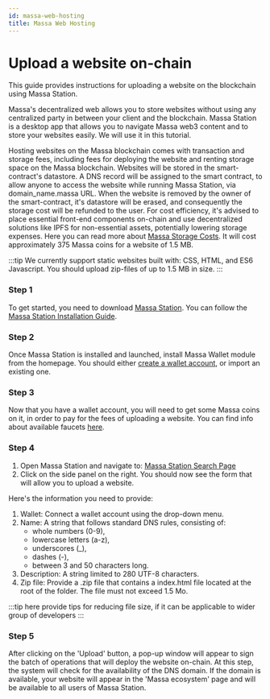 ```yaml
---
id: massa-web-hosting
title: Massa Web Hosting
---
```


# Upload a website on-chain

This guide provides instructions for uploading a website on the blockchain using Massa Station.

Massa's decentralized web allows you to store websites without using any centralized party in between your 
client and the blockchain. 
Massa Station is a desktop app that allows you to navigate Massa web3 content and to store your websites easily. 
We will use it in this tutorial. 

Hosting websites on the Massa blockchain comes with transaction and storage fees, including fees for deploying the website and renting storage space on the Massa blockchain. Websites will be stored in the smart-contract's datastore. 
A DNS record will be assigned to the smart contract, to allow anyone to access the website while running Massa Station, 
via domain_name.massa URL. 
When the website is removed by the owner of the smart-contract, it's datastore will be erased, 
and consequently the storage cost will be refunded to the user. 
For cost efficiency, it's advised to place essential front-end components on-chain and use decentralized solutions 
like IPFS for non-essential assets, potentially lowering storage expenses.
Here you can read more about [Massa Storage Costs](https://docs.massa.net/en/latest/technical-doc/storage-costs.html). 
It will cost approximately 375 Massa coins for a website of 1.5 MB.

:::tip
We currently support static websites built with: CSS, HTML, and ES6 Javascript. 
You should upload zip-files of up to 1.5 MB in size.
:::

### Step 1
To get started, you need to download [Massa Station](https://station.massa.net). 
You can follow the [Massa Station Installation Guide](https://github.com/massalabs/station/blob/main/INSTALLATION.md).

### Step 2
Once Massa Station is installed and launched, install Massa Wallet module from the homepage. 
You should either [create a wallet account](https://station.massa/plugin/massa-labs/massa-wallet/web-app/index), 
or import an existing one.

### Step 3
Now that you have a wallet account, you will need to get some Massa coins on it, in order to pay for the fees 
of uploading a website. You can find info about available faucets [here](docs/build/networks-faucets.mdx).

### Step 4
1. Open Massa Station and navigate to: [Massa Station Search Page](https://station.massa/web/search)
2. Click on the side panel on the right. You should now see the form that will allow you to upload a website.

Here's the information you need to provide:

1. Wallet: Connect a wallet account using the drop-down menu.
2. Name: A string that follows standard DNS rules, consisting of:
   - whole numbers (0-9),
   - lowercase letters (a-z),
   - underscores (\_),
   - dashes (-),
   - between 3 and 50 characters long.
3. Description: A string limited to 280 UTF-8 characters.
4. Zip file: Provide a .zip file that contains a index.html file located at the root of the folder. The file must not exceed 1.5 Mo.

:::tip
here provide tips for reducing file size, if it can be applicable to wider group of developers
:::

### Step 5
After clicking on the 'Upload' button, a pop-up window will appear to sign the batch of operations that will deploy the website on-chain. At this step, the system will check for the availability of the DNS domain. If the domain is available, your website will appear in the 'Massa ecosystem' page and will be available to all users of Massa Station.